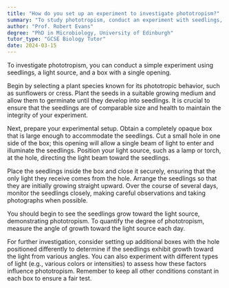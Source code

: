 ```yaml
---
title: "How do you set up an experiment to investigate phototropism?"
summary: "To study phototropism, conduct an experiment with seedlings, a light source, and a box featuring a single hole to observe how plants grow towards light."
author: "Prof. Robert Evans"
degree: "PhD in Microbiology, University of Edinburgh"
tutor_type: "GCSE Biology Tutor"
date: 2024-03-15
---
```


To investigate phototropism, you can conduct a simple experiment using seedlings, a light source, and a box with a single opening.

Begin by selecting a plant species known for its phototropic behavior, such as sunflowers or cress. Plant the seeds in a suitable growing medium and allow them to germinate until they develop into seedlings. It is crucial to ensure that the seedlings are of comparable size and health to maintain the integrity of your experiment.

Next, prepare your experimental setup. Obtain a completely opaque box that is large enough to accommodate the seedlings. Cut a small hole in one side of the box; this opening will allow a single beam of light to enter and illuminate the seedlings. Position your light source, such as a lamp or torch, at the hole, directing the light beam toward the seedlings.

Place the seedlings inside the box and close it securely, ensuring that the only light they receive comes from the hole. Arrange the seedlings so that they are initially growing straight upward. Over the course of several days, monitor the seedlings closely, making careful observations and taking photographs when possible.

You should begin to see the seedlings grow toward the light source, demonstrating phototropism. To quantify the degree of phototropism, measure the angle of growth toward the light source each day.

For further investigation, consider setting up additional boxes with the hole positioned differently to determine if the seedlings exhibit growth toward the light from various angles. You can also experiment with different types of light (e.g., various colors or intensities) to assess how these factors influence phototropism. Remember to keep all other conditions constant in each box to ensure a fair test.
    